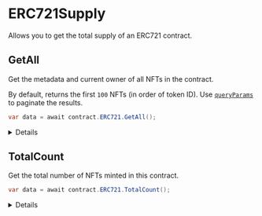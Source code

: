 
# ERC721Supply

Allows you to get the total supply of an ERC721 contract.

## GetAll

Get the metadata and current owner of all NFTs in the contract.

By default, returns the first `100` NFTs (in order of token ID). Use [`queryParams`](#queryParams-optional) to paginate the results.

```csharp
var data = await contract.ERC721.GetAll();
```

<Details summary="Configuration">

#### queryParams (optional)

Provide an optional object to configure the query. Useful for paginating the results.

```csharp
var data = await contract.ERC721.GetAll(new QueryAllParams()
{
    count = 100,
    start = 0
});
```

### Return Value

Returns a `List` of `NFT` structs, each containing the following properties:

```csharp
{
  {
    string id;
    string uri;
    string description;
    string image;
    string name;
    string external_url;
    object attributes;
  }
  string owner;
  string type;
  int supply;
  int quantityOwned; // only for ERC1155
}
```

</Details>

## TotalCount

Get the total number of NFTs minted in this contract.

```csharp
var data = await contract.ERC721.TotalCount();
```

<Details summary="Configuration">

### Return Value

Returns an `int`.

```csharp
int
```

</Details>
